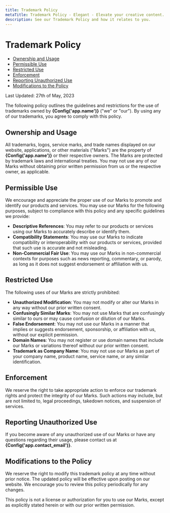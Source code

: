 ```yaml
---
title: Trademark Policy
metaTitle: Trademark Policy - Elegant - Elevate your creative content. 
description: See our Trademark Policy and how it relates to you.
---
```


<main className="max-w-3xl mx-auto pb-28">
    <div className="px-4 sm:px-6 md:px-8 relative max-w-5xl mx-auto pt-20 sm:pt-24 lg:pt-32 pb-20 sm:pb-24 lg:pb-32">
        <h1 className="text-slate-900 font-extrabold text-4xl sm:text-5xl lg:text-6xl tracking-tight text-center dark:text-white" id="trademark-policy">
            Trademark Policy
        </h1>
    </div>
    <ul role="list" className="list-disc">
        <li><a href="#ownership-and-usage">Ownership and Usage</a></li>
        <li><a href="#permissible-use">Permissible Use</a></li>
        <li><a href="#restricted-use">Restricted Use</a></li>
        <li><a href="#enforcement">Enforcement</a></li>
        <li><a href="#reporting-unauthorized-use">Reporting Unauthorized Use</a></li>
        <li><a href="#modifications-to-the-policy">Modifications to the Policy</a></li>
    </ul>
    <p className="pt-10 pb-5">Last Updated: 27th of May, 2023</p>
    <p className="pb-5">
        The following policy outlines the guidelines and restrictions for the use of trademarks owned by <b>{Config('app.name')}</b> ("we" or "our"). By using any of our trademarks, you agree to comply with this policy.
    </p>
    <h2 id="ownership-and-usage" className="text-2xl font-extrabold tracking-tight text-slate-900 dark:text-slate-200 md:text-3xl pt-5 pb-5">
        Ownership and Usage
    </h2>
    <p className="pb-5">
        All trademarks, logos, service marks, and trade names displayed on our website, applications, or other materials ("Marks") are the property of <b>{Config('app.name')}</b> or their respective owners. The Marks are protected by trademark laws and international treaties. You may not use any of our Marks without obtaining prior written permission from us or the respective owner, as applicable.
    </p>
    <h2 id="permissible-use" className="text-2xl font-extrabold tracking-tight text-slate-900 dark:text-slate-200 md:text-3xl pt-5 pb-5">
        Permissible Use
    </h2>
    <p className="pb-5">
        We encourage and appreciate the proper use of our Marks to promote and identify our products and services. You may use our Marks for the following purposes, subject to compliance with this policy and any specific guidelines we provide:
    </p>
    <ul role="list" className="list-disc">
        <li><b>Descriptive References</b>: You may refer to our products or services using our Marks to accurately describe or identify them.</li>
        <li><b>Compatibility Statements</b>: You may use our Marks to indicate compatibility or interoperability with our products or services, provided that such use is accurate and not misleading.</li>
        <li><b>Non-Commercial Fair Use</b>: You may use our Marks in non-commercial contexts for purposes such as news reporting, commentary, or parody, as long as it does not suggest endorsement or affiliation with us.</li>
    </ul>
    <h2 id="restricted-use" className="text-2xl font-extrabold tracking-tight text-slate-900 dark:text-slate-200 md:text-3xl pt-5 pb-5">
        Restricted Use
    </h2>
    <p className="pb-5">
        The following uses of our Marks are strictly prohibited:
    </p>
    <ul role="list" className="list-disc">
        <li><b>Unauthorized Modification</b>: You may not modify or alter our Marks in any way without our prior written consent.</li>
        <li><b>Confusingly Similar Marks</b>: You may not use Marks that are confusingly similar to ours or may cause confusion or dilution of our Marks.</li>
        <li><b>False Endorsement</b>: You may not use our Marks in a manner that implies or suggests endorsement, sponsorship, or affiliation with us, without our explicit permission.</li>
        <li><b>Domain Names</b>: You may not register or use domain names that include our Marks or variations thereof without our prior written consent.</li>
        <li><b>Trademark as Company Name</b>: You may not use our Marks as part of your company name, product name, service name, or any similar identification.</li>
    </ul>
    <h2 id="enforcement" className="text-2xl font-extrabold tracking-tight text-slate-900 dark:text-slate-200 md:text-3xl pt-5 pb-5">
        Enforcement
    </h2>
    <p className="pb-5">
        We reserve the right to take appropriate action to enforce our trademark rights and protect the integrity of our Marks. Such actions may include, but are not limited to, legal proceedings, takedown notices, and suspension of services.
    </p>
    <h2 id="reporting-unauthorized-use" className="text-2xl font-extrabold tracking-tight text-slate-900 dark:text-slate-200 md:text-3xl pt-5 pb-5">
        Reporting Unauthorized Use
    </h2>
    <p className="pb-5">
        If you become aware of any unauthorized use of our Marks or have any questions regarding their usage, please contact us at <b>{Config('app.contact_email')}</b>.
    </p>
    <h2 id="modifications-to-the-policy" className="text-2xl font-extrabold tracking-tight text-slate-900 dark:text-slate-200 md:text-3xl pt-5 pb-5">
        Modifications to the Policy
    </h2>
    <p className="pb-5">
        We reserve the right to modify this trademark policy at any time without prior notice. The updated policy will be effective upon posting on our website. We encourage you to review this policy periodically for any changes.
    </p>
    <p className="pb-5">
        This policy is not a license or authorization for you to use our Marks, except as explicitly stated herein or with our prior written permission.
    </p>
</main>